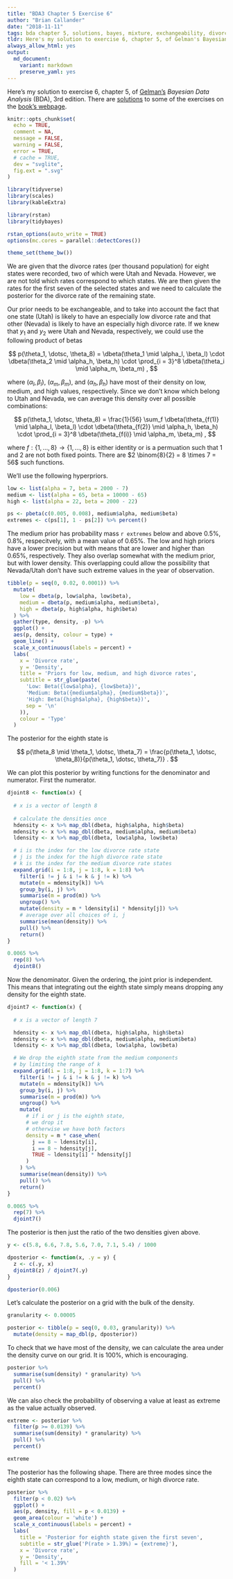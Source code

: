 ```yaml
---
title: "BDA3 Chapter 5 Exercise 6"
author: "Brian Callander"
date: "2018-11-11"
tags: bda chapter 5, solutions, bayes, mixture, exchangeability, divorce rates
tldr: Here's my solution to exercise 6, chapter 5, of Gelman's Bayesian Data Analysis (BDA), 3rd edition.
always_allow_html: yes
output: 
  md_document:
    variant: markdown
    preserve_yaml: yes
---
```


Here's my solution to exercise 6, chapter 5, of [Gelman's](https://andrewgelman.com/) *Bayesian Data Analysis* (BDA), 3rd edition. There are [solutions](http://www.stat.columbia.edu/~gelman/book/solutions.pdf) to some of the exercises on the [book's webpage](http://www.stat.columbia.edu/~gelman/book/).

<!--more-->

<div style="display:none">
  $\DeclareMathOperator{\dbinomial}{Binomial}
   \DeclareMathOperator{\dbern}{Bernoulli}
   \DeclareMathOperator{\dpois}{Poisson}
   \DeclareMathOperator{\dnorm}{Normal}
   \DeclareMathOperator{\dt}{t}
   \DeclareMathOperator{\dcauchy}{Cauchy}
   \DeclareMathOperator{\dexponential}{Exp}
   \DeclareMathOperator{\duniform}{Uniform}
   \DeclareMathOperator{\dgamma}{Gamma}
   \DeclareMathOperator{\dinvgamma}{InvGamma}
   \DeclareMathOperator{\invlogit}{InvLogit}
   \DeclareMathOperator{\logit}{Logit}
   \DeclareMathOperator{\ddirichlet}{Dirichlet}
   \DeclareMathOperator{\dbeta}{Beta}$
</div>

```r
knitr::opts_chunk$set(
  echo = TRUE,
  comment = NA,
  message = FALSE,
  warning = FALSE,
  error = TRUE,
  # cache = TRUE,
  dev = "svglite",
  fig.ext = ".svg" 
)

library(tidyverse)
library(scales)
library(kableExtra)

library(rstan)
library(tidybayes)

rstan_options(auto_write = TRUE)
options(mc.cores = parallel::detectCores())

theme_set(theme_bw())

```

We are given that the divorce rates (per thousand population) for eight states were recorded, two of which were Utah and Nevada. However, we are not told which rates correspond to which states. We are then given the rates for the first seven of the selected states and we need to calculate the posterior for the divorce rate of the remaining state.

Our prior needs to be exchangeable, and to take into account the fact that one state (Utah) is likely to have an especially low divorce rate and that other (Nevada) is likely to have an especially high divorce rate. If we knew that $y_1$ and $y_2$ were Utah and Nevada, respectively, we could use the following product of betas

$$
p(\theta_1, \dotsc, \theta_8)
=
\dbeta(\theta_1 \mid \alpha_l, \beta_l)
\cdot
\dbeta(\theta_2 \mid \alpha_h, \beta_h)
\cdot
\prod_{i = 3}^8
\dbeta(\theta_i \mid \alpha_m, \beta_m)
,
$$

where $(\alpha_l, \beta_l)$, $(\alpha_m, \beta_m)$, and $(\alpha_h, \beta_h)$ have most of their density on low, medium, and high values, respectively. Since we don't know which belong to Utah and Nevada, we can average this density over all possible combinations:

$$
p(\theta_1, \dotsc, \theta_8)
=
\frac{1}{56}
\sum_f
\dbeta(\theta_{f(1)} \mid \alpha_l, \beta_l)
\cdot
\dbeta(\theta_{f(2)} \mid \alpha_h, \beta_h)
\cdot
\prod_{i = 3}^8
\dbeta(\theta_{f(i)} \mid \alpha_m, \beta_m)
,
$$

where $f: \{1, \dotsc, 8 \} \to \{1, \dotsc, 8 \}$ is either identity or is a permuation such that 1 and 2 are not both fixed points. There are $2 \binom{8}{2} = 8 \times 7 = 56$ such functions.

We'll use the following hyperpriors.

```r
low <- list(alpha = 7, beta = 2000 - 7)
medium <- list(alpha = 65, beta = 10000 - 65)
high <- list(alpha = 22, beta = 2000 - 22)
```

```r
ps <- pbeta(c(0.005, 0.008), medium$alpha, medium$beta)
extremes <- c(ps[1], 1 - ps[2]) %>% percent()
```

The medium prior has probability mass `r extremes` below and above 0.5%, 0.8%, respecitvely, with a mean value of 0.65%. The low and high priors have a lower precision but with means that are lower and higher than 0.65%, respectively. They also overlap somewhat with the medium prior, but with lower density. This overlapping could allow the possibility that Nevada/Utah don't have such extreme values in the year of observation.

```r
tibble(p = seq(0, 0.02, 0.0001)) %>% 
  mutate(
    low = dbeta(p, low$alpha, low$beta),
    medium = dbeta(p, medium$alpha, medium$beta),
    high = dbeta(p, high$alpha, high$beta)
  ) %>% 
  gather(type, density, -p) %>% 
  ggplot() +
  aes(p, density, colour = type) +
  geom_line() +
  scale_x_continuous(labels = percent) +
  labs(
    x = 'Divorce rate',
    y = 'Density',
    title = 'Priors for low, medium, and high divorce rates',
    subtitle = str_glue(paste(
      'Low: Beta({low$alpha}, {low$beta})',
      'Medium: Beta({medium$alpha}, {medium$beta})',
      'High: Beta({high$alpha}, {high$beta})',
      sep = '\n'
    )),
    colour = 'Type'
  )
```

The posterior for the eighth state is

$$
p(\theta_8 \mid \theta_1, \dotsc, \theta_7)
=
\frac{p(\theta_1, \dotsc, \theta_8)}{p(\theta_1, \dotsc, \theta_7)}
.
$$

We can plot this posterior by writing functions for the denominator and numerator. First the numerator.

```r
djoint8 <- function(x) {
  
  # x is a vector of length 8
  
  # calculate the densities once
  hdensity <- x %>% map_dbl(dbeta, high$alpha, high$beta)
  mdensity <- x %>% map_dbl(dbeta, medium$alpha, medium$beta)
  ldensity <- x %>% map_dbl(dbeta, low$alpha, low$beta)

  # i is the index for the low divorce rate state
  # j is the index for the high divorce rate state
  # k is the index for the medium divorce rate states
  expand.grid(i = 1:8, j = 1:8, k = 1:8) %>% 
    filter(i != j & i != k & j != k) %>% 
    mutate(m = mdensity[k]) %>% 
    group_by(i, j) %>% 
    summarise(m = prod(m)) %>% 
    ungroup() %>% 
    mutate(density = m * ldensity[i] * hdensity[j]) %>% 
    # average over all choices of i, j
    summarise(mean(density)) %>% 
    pull() %>% 
    return()
}

0.0065 %>% 
  rep(8) %>% 
  djoint8()
```

Now the denominator. Given the ordering, the joint prior is independent. This means that integrating out the eighth state simply means dropping any density for the eighth state.

```r
djoint7 <- function(x) {
  
  # x is a vector of length 7

  hdensity <- x %>% map_dbl(dbeta, high$alpha, high$beta)
  mdensity <- x %>% map_dbl(dbeta, medium$alpha, medium$beta)
  ldensity <- x %>% map_dbl(dbeta, low$alpha, low$beta)

  # We drop the eighth state from the medium components
  # by limiting the range of k
  expand.grid(i = 1:8, j = 1:8, k = 1:7) %>% 
    filter(i != j & i != k & j != k) %>% 
    mutate(m = mdensity[k]) %>% 
    group_by(i, j) %>% 
    summarise(m = prod(m)) %>% 
    ungroup() %>% 
    mutate(
      # if i or j is the eighth state,
      # we drop it
      # otherwise we have both factors
      density = m * case_when(
        j == 8 ~ ldensity[i],
        i == 8 ~ hdensity[j],
        TRUE ~ ldensity[i] * hdensity[j]
      )
    ) %>% 
    summarise(mean(density)) %>% 
    pull() %>% 
    return()
}

0.0065 %>% 
  rep(7) %>% 
  djoint7()
```

The posterior is then just the ratio of the two densities given above.

```r
y <- c(5.8, 6.6, 7.8, 5.6, 7.0, 7.1, 5.4) / 1000

dposterior <- function(x, .y = y) {
  z <- c(.y, x)
  djoint8(z) / djoint7(.y)
}

dposterior(0.006)
```

Let's calculate the posterior on a grid with the bulk of the density.

```r
granularity <- 0.00005

posterior <- tibble(p = seq(0, 0.03, granularity)) %>% 
  mutate(density = map_dbl(p, dposterior))
```

To check that we have most of the density, we can calculate the area under the density curve on our grid. It is 100%, which is encouraging.

```r
posterior %>% 
  summarise(sum(density) * granularity) %>% 
  pull() %>% 
  percent()
```

We can also check the probability of observing a value at least as extreme as the value actually observed.

```r
extreme <- posterior %>% 
  filter(p >= 0.0139) %>% 
  summarise(sum(density) * granularity) %>% 
  pull() %>% 
  percent()

extreme 
```

The posterior has the following shape. There are three modes since the eighth state can correspond to a low, medium, or high divorce rate.

```r
posterior %>% 
  filter(p < 0.02) %>% 
  ggplot() +
  aes(p, density, fill = p < 0.0139) +
  geom_area(colour = 'white') +
  scale_x_continuous(labels = percent) +
  labs(
    title = 'Posterior for eighth state given the first seven',
    subtitle = str_glue('P(rate > 1.39%) = {extreme}'),
    x = 'Divorce rate',
    y = 'Density',
    fill = '< 1.39%'
  )
  
```
